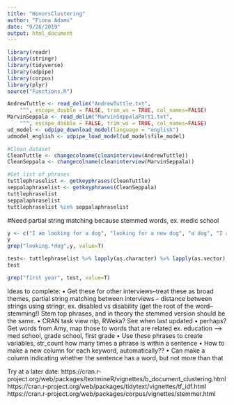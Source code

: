 ```yaml
---
title: "HonorsClustering"
author: "Fiona Adams"
date: "9/26/2019"
output: html_document
---
```


```r
library(readr)
library(stringr)
library(tidyverse)
library(udpipe)
library(corpus)
library(plyr)
source("Functions.R")
```

```r
AndrewTuttle <- read_delim("AndrewTuttle.txt", 
    "^", escape_double = FALSE, trim_ws = TRUE, col_names=FALSE)
MarvinSeppala <- read_delim("MarvinSeppalaPart1.txt", 
    "^", escape_double = FALSE, trim_ws = TRUE, col_names=FALSE)
ud_model <- udpipe_download_model(language = "english")
udmodel_english <- udpipe_load_model(ud_model$file_model)
```

```r
#Clean dataset
CleanTuttle <- changecolname(cleaninterview(AndrewTuttle))
CleanSeppala <- changecolname(cleaninterview(MarvinSeppala))

#Get list of phrases
tuttlephraselist <- getkeyphrases(CleanTuttle)
seppalaphraselist <- getkeyphrases(CleanSeppala)
tuttlephraselist
seppalaphraselist
tuttlephraselist %in% seppalaphraselist
```

#Need partial string matching because stemmed words, ex. medic school
```r
y <- c("I am looking for a dog", "looking for a new dog", "a dog", "I am just looking")
y
grep("looking.*dog",y, value=T)

test<- tuttlephraselist %>% lapply(as.character) %>% lapply(as.vector)
test

grep("first year", test, value=T)
```

Ideas to complete:
• Get these for other interviews--treat these as broad themes, partial string matching between interviews -- distance between strings using stringr, ex. disabled vs disability (get the root of the word--stemming!) Stem top phrases, and in theory the stemmed version should be the same. 
• CRAN task view nlp, RWeka? See when last updated
• perhaps? Get words from Amy, map those to words that are related ex. education --> med school, grade school, first grade
• Use these phrases to create variables, str_count how many times a phrase is within a sentence
• How to make a new column for each keyword, automatically??
• Can make a column indicating whether the sentence has a word, but not more than that

Try at a later date: 
https://cran.r-project.org/web/packages/textmineR/vignettes/b_document_clustering.html
https://cran.r-project.org/web/packages/tidytext/vignettes/tf_idf.html
https://cran.r-project.org/web/packages/corpus/vignettes/stemmer.html





